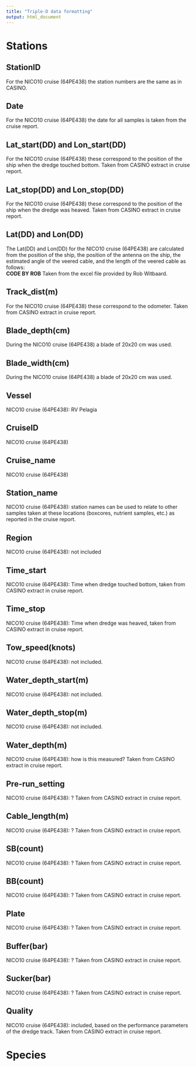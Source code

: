 ```yaml
---
title: "Triple-D data formatting"
output: html_document
---
```


# Stations

## StationID
For the NICO10 cruise (64PE438) the station numbers are the same as in CASINO.

## Date
For the NICO10 cruise (64PE438) the date for all samples is taken from the cruise report.

## Lat_start(DD) and Lon_start(DD)
For the NICO10 cruise (64PE438) these correspond to the position of the ship when the dredge touched bottom. Taken from CASINO extract in cruise report.

## Lat_stop(DD) and Lon_stop(DD)
For the NICO10 cruise (64PE438) these correspond to the position of the ship when the dredge was heaved. Taken from CASINO extract in cruise report.

## Lat(DD) and Lon(DD)
The Lat(DD) and Lon(DD) for the NICO10 cruise (64PE438) are calculated from the position of the ship, the position of the antenna on the ship, the estimated angle of the veered cable, and the length of the veered cable as follows:  
**CODE BY ROB**
Taken from the excel file provided by Rob Witbaard.

## Track_dist(m)
For the NICO10 cruise (64PE438) these correspond to the odometer. Taken from CASINO extract in cruise report.

## Blade_depth(cm)
During the NICO10 cruise (64PE438) a blade of 20x20 cm was used.

## Blade_width(cm)
During the NICO10 cruise (64PE438) a blade of 20x20 cm was used.

## Vessel
NICO10 cruise (64PE438): RV Pelagia

## CruiseID
NICO10 cruise (64PE438)

## Cruise_name
NICO10 cruise (64PE438)

## Station_name
NICO10 cruise (64PE438): station names can be used to relate to other samples taken at these locations (boxcores, nutrient samples, etc.) as reported in the cruise report.

## Region
NICO10 cruise (64PE438): not included

## Time_start
NICO10 cruise (64PE438): Time when dredge touched bottom, taken from CASINO extract in cruise report.

## Time_stop
NICO10 cruise (64PE438): Time when dredge was heaved, taken from CASINO extract in cruise report.

## Tow_speed(knots)
NICO10 cruise (64PE438): not included.

## Water_depth_start(m)
NICO10 cruise (64PE438): not included.

## Water_depth_stop(m)
NICO10 cruise (64PE438): not included.

## Water_depth(m)
NICO10 cruise (64PE438): how is this measured? Taken from CASINO extract in cruise report.

## Pre-run_setting
NICO10 cruise (64PE438): ? Taken from CASINO extract in cruise report.

## Cable_length(m)
NICO10 cruise (64PE438): ? Taken from CASINO extract in cruise report.

## SB(count)
NICO10 cruise (64PE438): ? Taken from CASINO extract in cruise report.

## BB(count)
NICO10 cruise (64PE438): ? Taken from CASINO extract in cruise report.

## Plate
NICO10 cruise (64PE438): ? Taken from CASINO extract in cruise report.

## Buffer(bar)
NICO10 cruise (64PE438): ? Taken from CASINO extract in cruise report.

## Sucker(bar)
NICO10 cruise (64PE438): ? Taken from CASINO extract in cruise report.

## Quality
NICO10 cruise (64PE438): included, based on the performance parameters of the dredge track. Taken from CASINO extract in cruise report.

# Species

